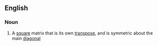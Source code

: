 ==English==

===Noun===
{{wikipedia}}
{{en-noun|sg=[[symmetric]] [[matrix]]|symmetric matrices}}

#{{maths}} A [[square]] matrix that is its own [[transpose]], and is symmetric about the main [[diagonal]]